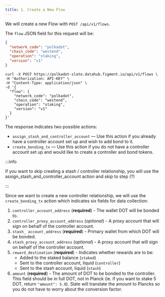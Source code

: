 ```yaml
---
title: 1. Create a New Flow
---
```


We will create a new Flow with `POST /api/v1/flows`.

The `flow` JSON field for this request will be:

```json
{
  "network_code": "polkadot",
  "chain_code": "westend",
  "operation": "staking",
  "version": "v1"
}
```

```text
curl -X POST https://polkadot-slate.datahub.figment.io/api/v1/flows \
-H "Authorization: API-KEY" \
-H "Content-Type: application/json" \
-d '{
  "flow": {
    "network_code": "polkadot",
    "chain_code": "westend",
    "operation": "staking",
    "version": "v1"
  }
}'
```

The response indicates two possible actions:

- `assign_stash_and_controller_account` — Use this action if you already have a controller account set up and wish to add bond to it.
- `create_bonding_tx` — Use this action if you do not have a controller account set up and would like to create a controller and bond tokens.

:::info

If you want to skip creating a stash / controller relationship, you will use the assign_stash_and_controller_account action and skip to step (?)

:::

Since we want to create a new controller relationship, we will use the `create_bonding_tx` action which indicates six fields for data collection:

1. `controller_account_address` (**required**) - The wallet DOT will be bonded to.
2. `controller_proxy_account_address` (_optional_) - A proxy account that will sign on behalf of the controller account.
3. `stash_ account_address` (**required**) - Primary wallet from which DOT will be bonded.
4. `stash_proxy_account_address` (_optional_) - A proxy account that will sign on behalf of the controller account.
5. `reward_destination` (**required**) - Indicates whether rewards are to be:
   - Added to the staked balance (`staked`)
   - Sent to the controller account, liquid (`controller`)
   - Sent to the stash account, liquid (`stash`)
6. `amount` (**required**) - The amount of DOT to be bonded to the controller. This field should be in full DOT, not in Planck (ie. if you want to stake 5 DOT, return `"amount": 5.0`). Slate will translate the amount to Plancks so you do not have to worry about the conversion factor.
